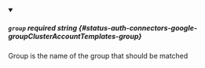 
<details className="config-field" data-expandable="false" open>
<summary>

##### `group` <span className="config-field-required" data-required="true">required</span> <span className="config-field-type">string</span> <span className="config-field-default"></span> <span className="config-field-enum"></span> {#status-auth-connectors-google-groupClusterAccountTemplates-group}

Group is the name of the group that should be matched

</summary>



</details>
